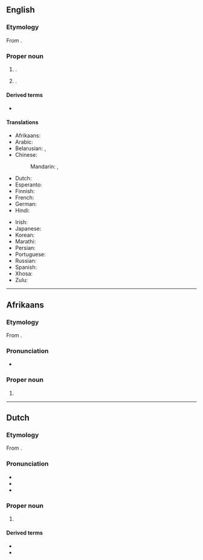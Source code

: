 ==English==
{{wikipedia|lang=en}}

===Etymology===
From {{der|en|nl|Johannesburg}}.

===Proper noun===
{{en-proper noun}}

# {{place|en|largest city|c/South Africa}}.
#: {{syn|en|Egoli}}
# {{place|en|CDP|co/Kern County|s/California|c/US}}.

====Derived terms====
* {{l|en|Johannesburger}}

====Translations====
{{trans-top|a city in South Africa}}
* Afrikaans: {{t+|af|Johannesburg}}
* Arabic: {{t|ar|جوهانسبرغ|m|tr=juhanisbūrḡ}}
* Belarusian: {{t|be|Яга́нэсбург|m}}, {{t|be|Іага́несбург|m}}
* Chinese:
*: Mandarin: {{t+|cmn|約翰內斯堡|sc=Hani}}, {{t+|cmn|约翰内斯堡|tr=Yuēhànnèisībǎo|sc=Hani}}
* Dutch: {{t+|nl|Johannesburg|n}}
* Esperanto: {{t|eo|Johanesburgo}}
* Finnish: {{t+|fi|Johannesburg}}
* French: {{t+|fr|Johannesbourg}}
* German: {{t+|de|Johannesburg|n}}
* Hindi: {{t|hi|जोहानसबर्ग}}
{{trans-mid}}
* Irish: {{t|ga|Cathair Eoin|f}}
* Japanese: {{t|ja|ヨハネスブルグ|tr=Yohanesuburugu}}
* Korean: {{t|ko|^요하네스버그}}
* Marathi: {{t|mr|जोहॅनेस्बर्ग|n}}
* Persian: {{t|fa|ژوهانسبورگ|tr=žohânesburg}}
* Portuguese: {{t|pt|Joanesburgo}}
* Russian: {{t+|ru|Йоха́ннесбург|m}}
* Spanish: {{t+|es|Johannesburgo}}
* Xhosa: {{t|xh|iRhawuti}}
* Zulu: {{t|zu|iGoli}}
{{trans-bottom}}

----

==Afrikaans==
{{wikipedia|lang=af}}

===Etymology===
From {{inh|af|nl|Johannesburg}}.

===Pronunciation===
* {{IPA|af|/jʊəˈɦanəsbœrχ/}}

===Proper noun===
{{head|af|proper noun}}

# {{place|af|city|c/South Africa|t=Johannesburg}}

----

==Dutch==
{{wikipedia|lang=nl}}

===Etymology===
From {{suffix|nl|Johannes|burg}}.

===Pronunciation===
* {{IPA|nl|/joːˈɦɑ.nəsˌbʏrx/}}
* {{audio|nl|Nl-Johannesburg.ogg|Audio}}
* {{hyphenation|nl|Jo|han|nes|burg}}

===Proper noun===
{{nl-proper noun|n}}

# {{place|nl|city|c/South Africa|t=Johannesburg}}

====Derived terms====
* {{l|nl|Johannesburger}}
* {{l|nl|Johannesburgs}}